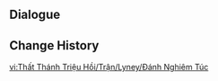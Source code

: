 {{Genius Invokation TCG Stage
|title        = Lyney: Serious
|type         = Serious Showdown
|group        = Invitation Board
|character    = Lyney
|requirement  = 7
|introduction = "Let's try another trick... This should spice things up a bit!"<br>{{color|bp|Special Rule: "Lyney" starts with the Talent Card "Conclusive Ovation" equipped.}}
|objective_1  = Achieve victory
|reward_1     = Lucky Coin*1000
|lineup       = Lyney;Lynette;Bennett
|action       = Conclusive Ovation;Conclusive Ovation;Crimson Witch of Flames;Crimson Witch of Flames;Skyward Harp;Skyward Harp;Elemental Resonance: Woven Flames;Elemental Resonance: Woven Flames;Elemental Resonance: Fervent Flames;Elemental Resonance: Fervent Flames;Crown of Watatsumi;Crown of Watatsumi;Xudong;Xudong;NRE;NRE;Teyvat Fried Egg;Teyvat Fried Egg;Tandoori Roast Chicken;Tandoori Roast Chicken;Butter Crab;Butter Crab;Sashimi Platter;Sashimi Platter;Fish and Chips;Fish and Chips;Toss-Up;Toss-Up;The Bestest Travel Companion!;The Bestest Travel Companion!
}}

==Dialogue==
{{Transclude|Genius Invokation TCG/Stage/Lyney|Serious Showdown}}

==Change History==
{{Change History|4.3}}

[[vi:Thất Thánh Triệu Hồi/Trận/Lyney/Đánh Nghiêm Túc]]